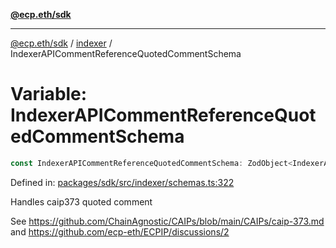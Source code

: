 [**@ecp.eth/sdk**](../../index.mdx)

***

[@ecp.eth/sdk](/sdk-reference/index.mdx) / [indexer](/sdk-reference/indexer/index.mdx) / IndexerAPICommentReferenceQuotedCommentSchema

# Variable: IndexerAPICommentReferenceQuotedCommentSchema

```ts
const IndexerAPICommentReferenceQuotedCommentSchema: ZodObject<IndexerAPICommentReferenceQuotedCommentSchemaType>;
```

Defined in: [packages/sdk/src/indexer/schemas.ts:322](https://github.com/ecp-eth/comments-monorepo/blob/main/packages/sdk/src/indexer/schemas.ts#L322)

Handles caip373 quoted comment

See https://github.com/ChainAgnostic/CAIPs/blob/main/CAIPs/caip-373.md
and https://github.com/ecp-eth/ECPIP/discussions/2
